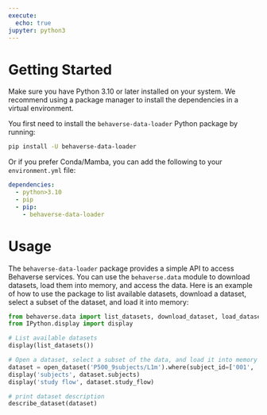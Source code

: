```yaml
---
execute:
  echo: true
jupyter: python3
---
```


# Getting Started

Make sure you have Python 3.10 or later installed on your system. We recommend using a package manager to install the dependencies in a virtual environment.

You first need to install the `behaverse-data-loader` Python package by running:

```bash
pip install -U behaverse-data-loader
```

Or if you prefer Conda/Mamba, you can add the following to your `environment.yml` file:

```yaml
dependencies:
  - python>3.10
  - pip
  - pip:
    - behaverse-data-loader
```

# Usage

The `behaverse-data-loader` package provides a simple API to access Behaverse services. You can use the `behaverse.data` module to download datasets, load them into memory, and access the data. Here is an example of how to use the package to list available datasets, download a dataset, select a subset of the dataset, and load it into memory:

```python
from behaverse.data import list_datasets, download_dataset, load_dataset, open_dataset, describe_dataset
from IPython.display import display

# List available datasets
display(list_datasets())

# Open a dataset, select a subset of the data, and load it into memory
dataset = open_dataset('P500_9subjects/L1m').where(subject_id=['001', '002']).load()
display('subjects', dataset.subjects)
display('study flow', dataset.study_flow)

# print dataset description
describe_dataset(dataset)
```

